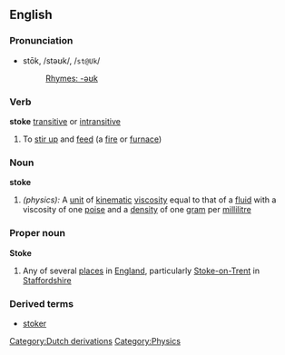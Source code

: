 ==English==
===Pronunciation===
*stōk, /stəʊk/, /<tt>st@Uk</tt>/
*:[[Rhymes:English:-əʊk|Rhymes: -əʊk]]

===Verb===
'''stoke''' [[transitive]] or [[intransitive]]

#To [[stir up]] and [[feed]] (a [[fire]] or [[furnace]])

===Noun===
'''stoke'''
#''(physics):'' A [[unit]] of [[kinematic]] [[viscosity]] equal to that of a [[fluid]] with a viscosity of one [[poise]] and a [[density]] of one [[gram]] per [[millilitre]]
===Proper noun===
'''Stoke'''
#Any of several [[place]]s in [[England]], particularly [[Stoke-on-Trent]] in [[Staffordshire]]

===Derived terms===
*[[stoker]]
[[Category:Dutch derivations]]
[[Category:Physics]]